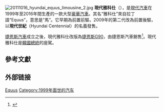 {{Infobox automobile
| name =
現代雅科仕| image = 2011 Hyundai Equus -- 02-24-2011.jpg
| manufacturer = [[现代汽车|现代汽车]]
| production = 1999–2016
| assembly = 韓國[[蔚山|蔚山]]<br />俄羅斯[[加里宁格勒|加里宁格勒]]（[[Avtotor|Avtotor]]，2013-2016）<ref>{{cite web|url=http://wroom.ru/en/cars/hyundai/equus|title=Hyundai Equus|publisher=Wroom.ru|access-date=2020-10-05|archive-date=2018-02-25|archive-url=https://web.archive.org/web/20180225121716/http://wroom.ru/en/cars/hyundai/equus|dead-url=yes}}</ref>
| class = [[大型車|大型車]]
|layout=[[前置前驅|前置前驅]]（1999–2009）<br>[[前置後驅|前置後驅]]（2009–2016）
| body_style = 4門轎車
| successor = [[捷恩斯G90|捷恩斯G90]]<ref>{{cite web|url=http://www.genesismotors.com/kr/models/EQ900.html|title=2016 제네시스 브랜드 스토리, 디자인, 스펙 l 제네시스|publisher=|access-date=2020-10-05|archive-date=2016-06-23|archive-url=https://web.archive.org/web/20160623205738/http://www.genesismotors.com/kr/models/EQ900.html|dead-url=no}}</ref><ref>{{cite web|url=http://www.hyundai.com/kr/showroom_main.do?carCd1=RD028|title=제네시스 EQ900, 고급 중형세단의 새로운 시작 l 제네시스|publisher=}}</ref>
}}
[[File:20111016_hyundai_equus_limousine_2.jpg|thumb]]
'''現代雅科仕'''（{{lang-ko|현대 에쿠스}}），是[[現代汽車|現代汽車]]在1999年至2016年間生產的一款大型[[豪華汽車|豪華汽車]]。其名“雅科仕”來自拉丁語“Equus”，意思是“馬”。它早期為前置前驅，2009年的第二代改為前置後驅，以'''現代世紀'''（Hyundai Centennial）的名義發售。

[[捷恩斯汽車|捷恩斯汽車]]成立之後，現代雅科仕改版為[[捷恩斯G90|捷恩斯G90]]，由捷恩斯汽車銷售<ref>{{cite news|last1=Kim|first1=Sohee|title=Hyundai launches Genesis premium car brand in bid to end profit skid|url=http://in.reuters.com/article/2015/11/04/hyundai-motor-genesis-idINKCN0ST0BD20151104|accessdate=2015-11-05|work=[[Reuters|Reuters]]|date=2015-11-04|archive-date=2015-11-18|archive-url=https://web.archive.org/web/20151118005028/http://in.reuters.com/article/2015/11/04/hyundai-motor-genesis-idINKCN0ST0BD20151104|dead-url=yes}}</ref>。現代雅科仕是[[韓國總統|韓國總統]]的座駕。

==參考文獻==
{{Reflist|2}}

==外部链接==
{{commons category|Hyundai Equus}}

{{现代汽车}}

[[Category:現代車款|Equus]]
[[Category:1999年面世的汽车|Category:1999年面世的汽车]]